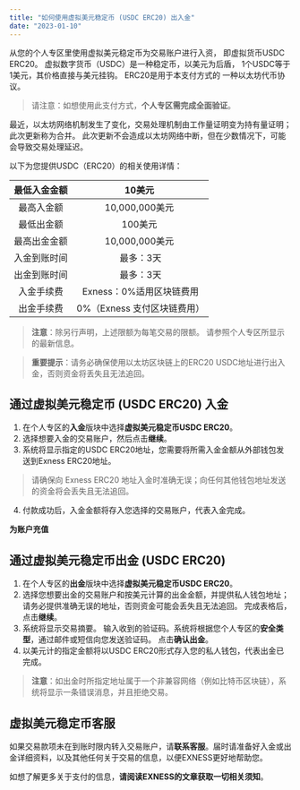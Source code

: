 ```yaml
---
title: "如何使用虚拟美元稳定币 (USDC ERC20) 出入金"
date: "2023-01-10"
---
```


<Ads></Ads> 

从您的个人专区里使用虚拟美元稳定币为交易账户进行入资， 即虚拟货币USDC ERC20。 虚拟数字货币（USDC）是一种稳定币，以美元为后盾， 1个USDC等于1美元，其价格直接与美元挂钩。 ERC20是用于本支付方式的 一种以太坊代币协议。

> 请注意：如想使用此支付方式，**个人专区需完成全面验证**。

最近，以太坊网络机制发生了变化，交易处理机制由工作量证明变为持有量证明；此次更新称为合并。 此次更新不会造成以太坊网络中断，但在少数情况下，可能会导致交易处理延迟。

以下为您提供USDC（ERC20）的相关使用详情：

| 最低入金金额 | 10美元&nbsp; |
|:------:|:----:|
| 最高入金额| 10,000,000美元&nbsp; |
| 最低出金额| 100美元&nbsp;|
| 最高出金金额 | 10,000,000美元&nbsp; |
| 入金到账时间 | 最多：3天|
| 出金到账时间 | 最多：3天|
| 入金手续费| Exness：0%适用区块链费用 |
| 出金手续费| 0%（Exness 支付区块链费用） |


> **注意**：除另行声明，上述限额为每笔交易的限额。 请参照个人专区所显示的最新信息。

> **重要提示**：请务必确保使用以太坊区块链上的ERC20 USDC地址进行出入金，否则资金将丢失且无法追回。

## 通过虚拟美元稳定币 (USDC ERC20) 入金

1. 在个人专区的**入金**版块中选择**虚拟美元稳定币USDC ERC20**。
2. 选择想要入金的交易账户，然后点击**继续**。
3. 系统将显示指定的USDC ERC20地址，您需要将所需入金金额从外部钱包发送到Exness ERC20地址。

> 请确保向 Exness ERC20 地址入金时准确无误；向任何其他钱包地址发送的资金将会丢失且无法追回。

4. 付款成功后，入金金额将存入您选择的交易账户，代表入金完成。

**为账户充值**

## 通过虚拟美元稳定币出金 (USDC ERC20)

1. 在个人专区的**出金**版块中选择**虚拟美元稳定币USDC ERC20**。
2. 选择您想要出金的交易账户和按美元计算的出金金额，并提供私人钱包地址；请务必提供准确无误的地址，否则资金可能会丢失且无法追回。 完成表格后，点击**继续**。
3. 系统将显示交易摘要。 输入收到的验证码。系统将根据您个人专区的**安全类型**，通过邮件或短信向您发送验证码。 点击**确认出金**。
4. 以美元计的指定金额将以USDC ERC20形式存入您的私人钱包，代表出金已完成。

> **注意**：如出金时所指定地址属于一个非兼容网络（例如比特币区块链），系统将显示一条错误消息，并且拒绝交易。

## 虚拟美元稳定币客服

如果交易款项未在到账时限内转入交易账户，请**联系客服**。届时请准备好入金或出金详细资料，以及其他任何关于交易的信息，以便EXNESS更好地帮助您。

如想了解更多关于支付的信息，**请阅读EXNESS的文章获取一切相关须知**。
